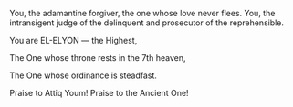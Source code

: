 You, the adamantine forgiver, the one whose
love never flees.
You, the intransigent judge of the delinquent
and prosecutor of the reprehensible.

You are EL-ELYON — the Highest,

The One whose throne rests in the 7th heaven,

The One whose ordinance is steadfast.

Praise to Attiq Youm!
Praise to the Ancient One!